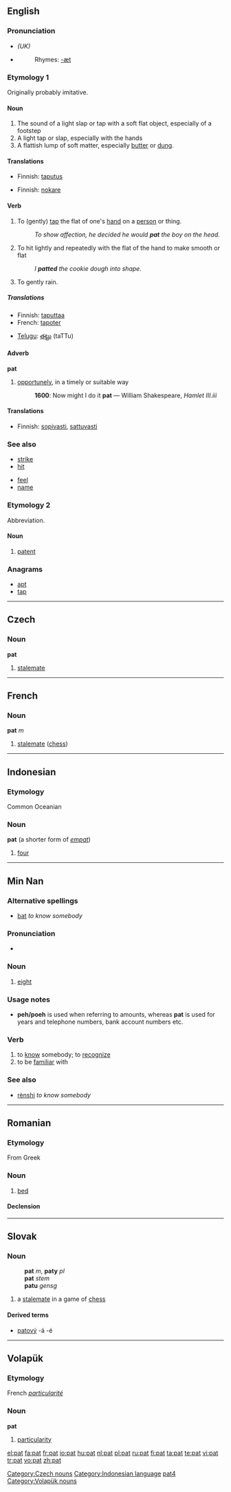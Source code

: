 {{see|Pat|рат}}
==English==

===Pronunciation===
*{{IPA|/pæt/}} ''(UK)''
*{{audio|en-us-pat.ogg|Audio (US)}}
*:Rhymes: [[Rhymes:English:-æt|-æt]]

===Etymology 1===
Originally probably imitative.

====Noun====
{{en-noun}}

# The sound of a light slap or tap with a soft flat object, especially of a footstep
# A light tap or slap, especially with the hands
# A flattish lump of soft matter, especially [[butter]] or [[dung]].

====Translations====
{{rfc-level|Translations at L3+ (AutoFormat would have corrected level of Translations)}}
{{trans-top|The sound of a light slap or tap with a soft flat object, especially of a footstep}}
{{trans-mid}}
{{trans-bottom}}

{{trans-top|A light tap or slap, especially with the hands}}
*Finnish: [[taputus]]
{{trans-mid}}
{{trans-bottom}}

{{trans-top|A flattish lump of soft matter, especially butter or dung}}
*Finnish: [[nokare]]
{{trans-mid}}
{{trans-bottom}}

====Verb====
{{en-verb|pat|t|ed}}

# To (gently) [[tap]] the flat of one's [[hand]] on a [[person]] or thing.
#:''To show affection, he decided he would '''pat''' the boy on the head.''
# To hit lightly and repeatedly with the flat of the hand to make smooth or flat
#:''I '''patted''' the cookie dough into shape.''
# To gently rain.

=====Translations=====
{{top}}
*Finnish: [[taputtaa]]
*French: [[tapoter]]
{{mid}}
*[[Telugu]]: [[తట్టు]] (taTTu)
{{bottom}}

====Adverb====
'''pat'''

# [[opportunely]], in a timely or suitable way
#:'''1600''': Now might I do it '''pat''' — William Shakespeare, ''Hamlet III.iii''

====Translations====
*Finnish: [[sopivasti]], [[sattuvasti]]

===See also===
{{top2}}
*[[strike]]
*[[hit]]
{{mid2}}
*[[feel]]
*[[name]]
{{bottom}}

===Etymology 2===
Abbreviation.

====Noun====
{{en-noun}}

# [[patent]]

===Anagrams===
*[[apt]]
*[[tap]]

----

==Czech==

===Noun===
'''pat''' {{m}}

# [[stalemate]] {{chess|lang=cs}}

[[Category:Czech nouns]]

----

==French==

===Noun===
'''pat''' ''m''

# [[stalemate]] ([[chess]])

----

==Indonesian==

===Etymology===
Common Oceanian

===Noun===
'''pat''' (a shorter form of ''[[empat]]'')

# [[four]]

[[Category:Indonesian language]]

----

==Min Nan==
{{zh-forms|[[捌]] or [[八]]|[[捌]] or [[八]]}}

===Alternative spellings===
*[[bat]] ''to know somebody''

===Pronunciation===
*{{IPA|[ pat˩˩ ]}}

===Noun===
{{nan-noun|p|pojt=pat4|tas=[[捌]] or [[八]]}}

# [[eight]]

===Usage notes===
*'''peh/poeh''' is used when referring to amounts, whereas '''pat''' is used for years and telephone numbers, bank account numbers etc.

===Verb===
{{nan-verb|p|pojt=pat4|tas=[[捌]] or [[八]]}}

# to [[know]] somebody; to [[recognize]]
# to be [[familiar]] with

===See also===
*{{zh-ts|認識|认识}} [[rènshi]] ''to know somebody''

[[Category:nan:Numbers|pat4]]

----

==Romanian==

===Etymology===
From Greek

===Noun===
{{ro-noun|gend=n|pl=paturi}}

# [[bed]]

====Declension====
{{ro-noun-n|pl=paturi|def=patul}}

----

==Slovak==

===Noun===
:'''pat''' ''m'', '''paty''' ''pl''
:'''pat''' ''stem''
:'''patu''' ''gensg''

# a [[stalemate]] in a game of [[chess]]

====Derived terms====
* [[patový]] -á -é

----

==Volapük==

{{vo-noun|pat}}

===Etymology===
French ''[[particularité]]''

===Noun===
'''pat'''

# [[particularity]]

[[Category:Volapük nouns]]

[[el:pat]]
[[fa:pat]]
[[fr:pat]]
[[io:pat]]
[[hu:pat]]
[[nl:pat]]
[[pl:pat]]
[[ru:pat]]
[[fi:pat]]
[[ta:pat]]
[[te:pat]]
[[vi:pat]]
[[tr:pat]]
[[vo:pat]]
[[zh:pat]]